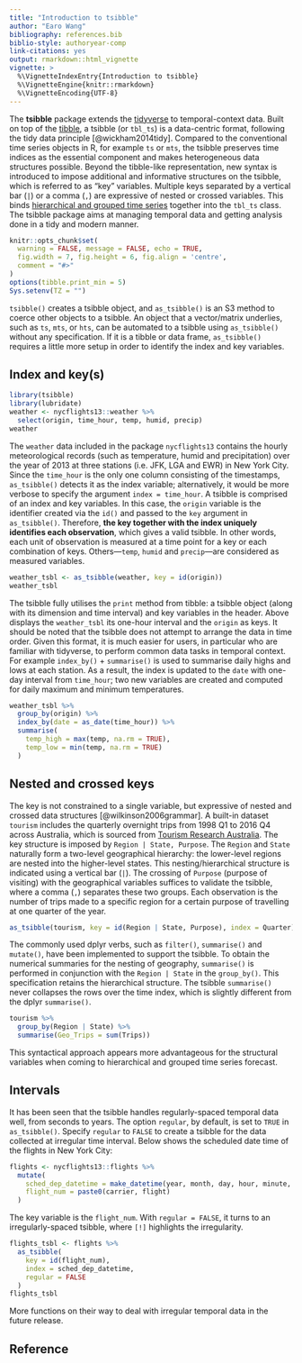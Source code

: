 ```yaml
---
title: "Introduction to tsibble"
author: "Earo Wang"
bibliography: references.bib
biblio-style: authoryear-comp
link-citations: yes
output: rmarkdown::html_vignette
vignette: >
  %\VignetteIndexEntry{Introduction to tsibble}
  %\VignetteEngine{knitr::rmarkdown}
  %\VignetteEncoding{UTF-8}
---
```


The **tsibble** package extends the [tidyverse](https://www.tidyverse.org) to temporal-context data. Built on top of the [tibble](http://tibble.tidyverse.org), a tsibble (or `tbl_ts`) is a data-centric format, following the tidy data principle [@wickham2014tidy]. Compared to the conventional time series objects in R, for example `ts` or `mts`, the tsibble preserves time indices as the essential component and makes heterogeneous data structures possible. Beyond the tibble-like representation, new syntax is introduced to impose additional and informative structures on the tsibble, which is referred to as "key" variables. Multiple keys separated by a vertical bar (`|`) or a comma (`,`) are expressive of nested or crossed variables. This binds [hierarchical and grouped time series](http://pkg.earo.me/hts/) together into the `tbl_ts` class. The tsibble package aims at managing temporal data and getting analysis done in a tidy and modern manner.

```r
knitr::opts_chunk$set(
  warning = FALSE, message = FALSE, echo = TRUE,
  fig.width = 7, fig.height = 6, fig.align = 'centre',
  comment = "#>"
)
options(tibble.print_min = 5)
Sys.setenv(TZ = "")
```

`tsibble()` creates a tsibble object, and `as_tsibble()` is an S3 method to coerce other objects to a tsibble. An object that a vector/matrix underlies, such as `ts`, `mts`, or `hts`, can be automated to a tsibble using `as_tsibble()` without any specification. If it is a tibble or data frame, `as_tsibble()` requires a little more setup in order to identify the index and key variables.

## Index and key(s)

```r
library(tsibble)
library(lubridate)
weather <- nycflights13::weather %>% 
  select(origin, time_hour, temp, humid, precip)
weather
```

The `weather` data included in the package `nycflights13` contains the hourly meteorological records (such as temperature, humid and precipitation) over the year of 2013 at three stations (i.e. JFK, LGA and EWR) in New York City. Since the `time_hour` is the only one column consisting of the timestamps, `as_tsibble()` detects it as the index variable; alternatively, it would be more verbose to specify the argument `index = time_hour`. A tsibble is comprised of an index and key variables. In this case, the `origin` variable is the identifier created via the `id()` and passed to the `key` argument in `as_tsibble()`. Therefore, **the key together with the index uniquely identifies each observation**, which gives a valid tsibble. In other words, each unit of observation is measured at a time point for a key or each combination of keys. Others---`temp`, `humid` and `precip`---are considered as measured variables.

```r
weather_tsbl <- as_tsibble(weather, key = id(origin))
weather_tsbl
```

The tsibble fully utilises the `print` method from tibble: a tsibble object (along with its dimension and time interval) and key variables in the header. Above displays the `weather_tsbl` its one-hour interval and the `origin` as keys. It should be noted that the tsibble does not attempt to arrange the data in time order. Given this format, it is much easier for users, in particular who are familiar with tidyverse, to perform common data tasks in temporal context. For example `index_by()` + `summarise()` is used to summarise daily highs and lows at each station. As a result, the index is updated to the `date` with one-day interval from `time_hour`; two new variables are created and computed for daily maximum and minimum temperatures.

```r
weather_tsbl %>%
  group_by(origin) %>%
  index_by(date = as_date(time_hour)) %>% 
  summarise(
    temp_high = max(temp, na.rm = TRUE),
    temp_low = min(temp, na.rm = TRUE)
  )
```

## Nested and crossed keys

The key is not constrained to a single variable, but expressive of nested and crossed data structures [@wilkinson2006grammar]. A built-in dataset `tourism` includes the quarterly overnight trips from 1998 Q1 to 2016 Q4 across Australia, which is sourced from [Tourism Research Australia](https://www.tra.gov.au). The key structure is imposed by `Region | State, Purpose`. The `Region` and `State` naturally form a two-level geographical hierarchy: the lower-level regions are nested into the higher-level states. This nesting/hierarchical structure is indicated using a vertical bar (`|`). The crossing of `Purpose` (purpose of visiting) with the geographical variables suffices to validate the tsibble, where a comma (`,`) separates these two groups. Each observation is the number of trips made to a specific region for a certain purpose of travelling at one quarter of the year.

```r
as_tsibble(tourism, key = id(Region | State, Purpose), index = Quarter)
```

The commonly used dplyr verbs, such as `filter()`, `summarise()` and `mutate()`, have been implemented to support the tsibble. To obtain the numerical summaries for the nesting of geography, `summarise()` is performed in conjunction with the `Region | State` in the `group_by()`. This specification retains the hierarchical structure. The tsibble `summarise()` never collapses the rows over the time index, which is slightly different from the dplyr `summarise()`.

```r
tourism %>%
  group_by(Region | State) %>%
  summarise(Geo_Trips = sum(Trips))
```

This syntactical approach appears more advantageous for the structural variables when coming to hierarchical and grouped time series forecast.

## Intervals

It has been seen that the tsibble handles regularly-spaced temporal data well, from seconds to years. The option `regular`, by default, is set to `TRUE` in `as_tsibble()`. Specify `regular` to `FALSE` to create a tsibble for the data collected at irregular time interval. Below shows the scheduled date time of the flights in New York City:

```r
flights <- nycflights13::flights %>%
  mutate(
    sched_dep_datetime = make_datetime(year, month, day, hour, minute, 0),
    flight_num = paste0(carrier, flight)
  )
```

The key variable is the `flight_num`. With `regular = FALSE`, it turns to an irregularly-spaced tsibble, where `[!]` highlights the irregularity.

```r
flights_tsbl <- flights %>%
  as_tsibble(
    key = id(flight_num), 
    index = sched_dep_datetime, 
    regular = FALSE
  )
flights_tsbl
```

More functions on their way to deal with irregular temporal data in the future release.

## Reference
